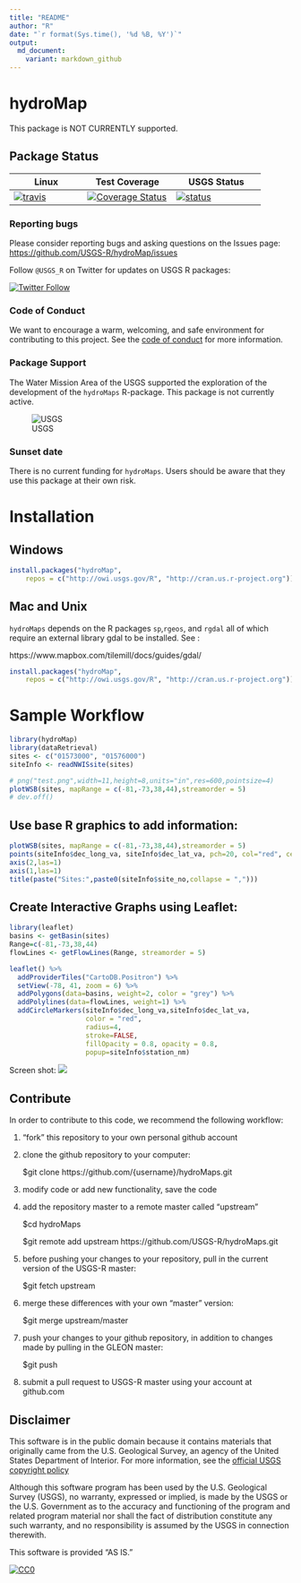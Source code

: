 ```yaml
---
title: "README"
author: "R"
date: "`r format(Sys.time(), '%d %B, %Y')`"
output:
  md_document:
    variant: markdown_github
---
```


# hydroMap

This package is NOT CURRENTLY supported. 

## Package Status


|Linux|Test Coverage| USGS Status |
|----------|------------|------------|
| [![travis](https://travis-ci.org/USGS-R/hydroMap.svg?branch=master)](https://travis-ci.org/USGS-R/hydroMap)|[![Coverage Status](https://coveralls.io/repos/github/USGS-R/hydroMap/badge.svg?branch=master)](https://coveralls.io/github/USGS-R/hydroMap?branch=master)|[![status](https://img.shields.io/badge/USGS-Research-blue.svg)](https://owi.usgs.gov/R/packages.html#research)|

### Reporting bugs

Please consider reporting bugs and asking questions on the Issues page:
[https://github.com/USGS-R/hydroMap/issues](https://github.com/USGS-R/hydroMap/issues)

Follow `@USGS_R` on Twitter for updates on USGS R packages:

[![Twitter Follow](https://img.shields.io/twitter/follow/USGS_R.svg?style=social&label=Follow%20USGS_R)](https://twitter.com/USGS_R)

### Code of Conduct

We want to encourage a warm, welcoming, and safe environment for contributing to this project. See the [code of conduct](https://github.com/USGS-R/hydroMap/blob/master/CONDUCT.md) for more information.

### Package Support

The Water Mission Area of the USGS supported the exploration of the development of the `hydroMaps` R-package. This package is not currently active.

![USGS](http://usgs-r.github.io/images/usgs.png)

### Sunset date 

There is no current funding for `hydroMaps`. Users should be aware that they use this package at their own risk. 

# Installation


## Windows

```r
install.packages("hydroMap", 
    repos = c("http://owi.usgs.gov/R", "http://cran.us.r-project.org"))
```

## Mac and Unix

`hydroMaps` depends on the R packages `sp`,`rgeos`, and `rgdal` all of which require an external library gdal to be installed. See :

https://www.mapbox.com/tilemill/docs/guides/gdal/


```r
install.packages("hydroMap", 
    repos = c("http://owi.usgs.gov/R", "http://cran.us.r-project.org"))
```


# Sample Workflow
```r
library(hydroMap)
library(dataRetrieval)
sites <- c("01573000", "01576000")
siteInfo <- readNWISsite(sites)

# png("test.png",width=11,height=8,units="in",res=600,pointsize=4)
plotWSB(sites, mapRange = c(-81,-73,38,44),streamorder = 5)
# dev.off()

```


## Use base R graphics to add information:
```r

plotWSB(sites, mapRange = c(-81,-73,38,44),streamorder = 5)
points(siteInfo$dec_long_va, siteInfo$dec_lat_va, pch=20, col="red", cex=2,streamorder = 5)
axis(2,las=1)
axis(1,las=1)
title(paste("Sites:",paste0(siteInfo$site_no,collapse = ",")))

```

## Create Interactive Graphs using Leaflet:
```r
library(leaflet)
basins <- getBasin(sites)
Range=c(-81,-73,38,44)
flowLines <- getFlowLines(Range, streamorder = 5)

leaflet() %>% 
  addProviderTiles("CartoDB.Positron") %>% 
  setView(-78, 41, zoom = 6) %>%
  addPolygons(data=basins, weight=2, color = "grey") %>%
  addPolylines(data=flowLines, weight=1) %>%
  addCircleMarkers(siteInfo$dec_long_va,siteInfo$dec_lat_va,
                   color = "red",
                   radius=4,
                   stroke=FALSE,
                   fillOpacity = 0.8, opacity = 0.8,
                   popup=siteInfo$station_nm)

```

Screen shot:
![](README_files/figure-markdown_github//leafletScreen.png)

## Contribute

In order to contribute to this code, we recommend the following workflow: 

1) "fork" this repository to your own personal github account

2) clone the github repository to your computer:

	$git clone https://github.com/{username}/hydroMaps.git

3) modify code or add new functionality, save the code

4) add the repository master to a remote master called "upstream"

	$cd hydroMaps

	$git remote add upstream https://github.com/USGS-R/hydroMaps.git

5) before pushing your changes to your repository, pull in the current version of the USGS-R master:

	$git fetch upstream

6) merge these differences with your own "master" version:

	$git merge upstream/master

7) push your changes to your github repository, in addition to changes made by pulling in the GLEON master:

	$git push

8) submit a pull request to USGS-R master using your account at github.com

## Disclaimer
This software is in the public domain because it contains materials that originally came from the U.S. Geological Survey, an agency of the United States Department of Interior. For more information, see the [official USGS copyright policy](http://www.usgs.gov/visual-id/credit_usgs.html#copyright/ "official USGS copyright policy")

Although this software program has been used by the U.S. Geological Survey (USGS), no warranty, expressed or implied, is made by the USGS or the U.S. Government as to the accuracy and functioning of the program and related program material nor shall the fact of distribution constitute any such warranty, and no responsibility is assumed by the USGS in connection therewith.

This software is provided "AS IS."

 [
    ![CC0](http://i.creativecommons.org/p/zero/1.0/88x31.png)
  ](http://creativecommons.org/publicdomain/zero/1.0/)
